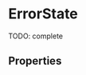 


<Meta title="Components/ErrorState" component={ErrorState} />

# ErrorState

TODO: complete

<Preview>
  <Story name="default" parameters={{ decorators: [withKnobs, withA11y] }}>
    <ErrorState
      title={text("Title", "Title text")}
      text={text("Text", "Body text")}
      action={{
        children: text("action.children", "Retry"),
        onClick: action("action.onClick"),
      }}
    />
  </Story>
</Preview>

## Properties

<Props of={ErrorState} />
